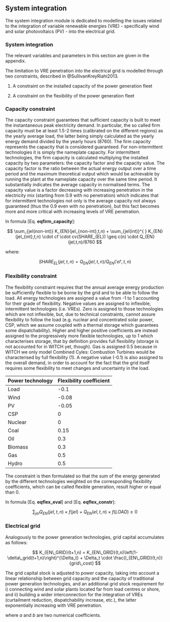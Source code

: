 ## System integration

The system integration module is dedicated to modelling the issues related to the integration of variable renewable energies (VRE) - specifically wind and solar photovoltaics (PV) - into the electrical grid.  


### System integration

The relevant variables and parameters in this section are given in the appendix.

The limitation to VRE penetration into the electrical grid is modelled through two constraints, described in @SullivanKreyRiahi2013.

 1.  A constraint on the installed capacity of the power generation fleet

 2.  A constraint on the flexibility of the power generation fleet

### Capacity constraint

The capacity constraint guarantees that sufficient capacity is built to meet the instantaneous peak electricity demand. In particular, the so called firm
capacity must be at least 1.5-2 times (calibrated on the different regions) as the yearly average load, the latter being simply calculated as the
yearly energy demand divided by the yearly hours (8760). The firm capacity represents the capacity that is considered guaranteed. For non-intermittent technologies it is simply the nameplate capacity. For intermittent technologies, the firm capacity is calculated multiplying the installed capacity by two parameters: the capacity factor and the capacity value. The capacity factor is the ratio between the actual energy output over a time period and the maximum theoretical output which would be achievable by running the plant at the nameplate capacity over the same time period. It substantially indicates the average capacity in normalised terms. The capacity value is a factor decreasing with increasing penetration in the electricity mix (starting from 0.9 with no penetration) which indicates that for intermittent technologies not only is the average capacity not always guaranteed (thus the 0.9 even with no penetration), but this fact becomes more and more critical with increasing levels of VRE penetration.

In formula [Eq. **eqfirm_capacity**]: 

$$
	\sum_{jel(non-int)} K_{EN}(jel_{non-int},t,n) + \sum_{jel(int)}^{ } K_{EN}(jel_{int},t,n) \cdot cf \cdot cv(SHARE_{EL}) \geq c(n) \cdot Q_{EN}(jel,t,n)/8760
$$

where:

$$
	SHARE_{EL}(jel,t,n) = Q_{EN}(jel,t,n) / Q_{EN}('el',t,n)
$$

### Flexibility constraint

The flexibility constraint requires that the annual average energy production be sufficiently flexible to be borne by the grid and to be able
to follow the load. All energy technologies are assigned a value from -1 to 1 accounting for their grade of flexibility. Negative values are
assigned to inflexible, intermittent technologies (i.e. VREs). Zero is assigned to those technologies which are not inflexible, but, due to technical
constraints, cannot assure flexibility to follow the load (e.g. nuclear and concentrated solar power, CSP, which we assume coupled with a thermal
storage which guarantees some dispatchability). Higher and higher positive coefficients are instead assigned to the progressively more flexible
technologies, up to 1 which characterises storage, that by definition provides full flexibility (storage is not accounted for in WITCH yet, though). Gas is assigned 0.5 because in WITCH we only model Combined Cyles: Combustion Turbines would be characterised by full flexibility (1). A
negative value (-0.1) is also assigned to the overall demand, in order to account for the fact that the grid itself requires some flexibility to meet
changes and uncertainty in the load.

 | Power technology | Flexibility coefficient | 
 | ---------------- | ----------------------- | 
 | Load             | -0.1                    | 
 | Wind             | -0.08                   | 
 | PV               | -0.05                   | 
 | CSP              | 0                       | 
 | Nuclear          | 0                       | 
 | Coal             | 0.15                    | 
 | Oil              | 0.3                     | 
 | Biomass          | 0.3                     | 
 | Gas              | 0.5                     | 
 | Hydro            | 0.5                     | 

The constraint is then formulated so that the sum of the energy generated by the different technologies weighted on the corresponding flexibility
coefficients, which can be called flexible generation, result higher or equal than 0.
 
In formula [Eq. **eqflex_eval**] and [Eq. **eqflex_constr**]:

$$
	\sum_{jel} Q_{EN}(jel,t,n) \times f(jel) + Q_{EN}(el,t,n) \times f(LOAD) \geq 0 
$$

### Electrical grid


Analogously to the power generation technologies, grid capital accumulates as follows:

$$
   K_{EN\_GRID}(t+1,n) = K_{EN\_GRID}(t,n)\left(1-\delta\_grid(t+1,n)\right)^{\Delta_t} +
                \Delta_t \cdot \frac{I_{EN\_GRID}(t,n)}{grid\_cost}
$$

The grid capital stock is adjusted to power capacity, taking into account a linear relationship between grid capacity and the capacity of
traditional power generation technologies, and an additional grid stock requirement for i) connecting wind and solar plants located far from load
centres or shore, and ii) building a wider interconnection for the integration of VREs (curtailment reduction,
dispatchability increase, etc.), the latter exponentially increasing with VRE penetration. 

\begin{align*}
   K_{EN\_GRID}(t,n) &= \sum_{jel(standard)} K_{EN}(jel_{standard},t,n)\\
                     &+ \sum_{jel} \sum_{distance} K_{EN}(jel,t,n) \cdot \frac{transm\_cost(jel,distance)}{grid\_cost}\\
		     &+ \sum_{jel(VRE)} K_{EN}(jel_{VRE},t,n) \cdot (1 + a \cdot SHARE_{EL}(jel_{VRE},t,n)^{b})
\end{align*}
where $a$ and $b$ are two numerical coefficients.
